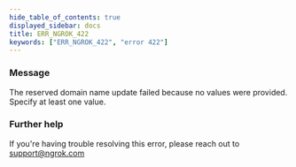 ```yaml
---
hide_table_of_contents: true
displayed_sidebar: docs
title: ERR_NGROK_422
keywords: ["ERR_NGROK_422", "error 422"]
---
```


### Message

The reserved domain name update failed because no values were provided. Specify at least one value.

### Further help

If you're having trouble resolving this error, please reach out to [support@ngrok.com](mailto:support@ngrok.com?subject=Help%20with%20ERR_NGROK_422)
